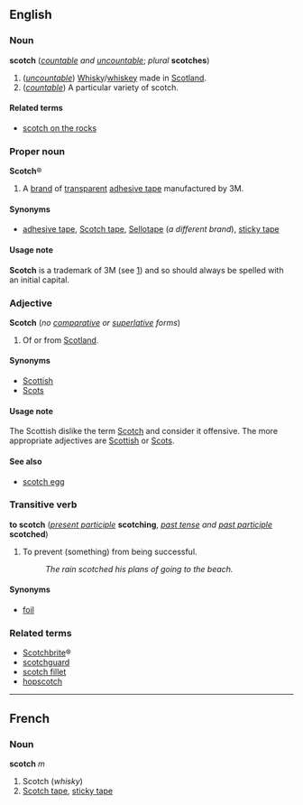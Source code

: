 ==English==
===Noun===
'''scotch''' (''[[countable]] and [[uncountable]]''; ''plural'' '''scotches''')

#(''[[uncountable]]'') [[Whisky]]/[[whiskey]] made in [[Scotland]].
#(''[[countable]]'') A particular variety of scotch.

====Related terms====
*[[scotch on the rocks]]

===Proper noun===
'''Scotch'''&reg;

#A [[brand]] of [[transparent]] [[adhesive tape]] manufactured by 3M.

====Synonyms====
*[[adhesive tape]], [[Scotch tape]], [[Sellotape]] (''a different brand''), [[sticky tape]]

====Usage note====
'''Scotch''' is a trademark of 3M (see [http://www.3m.com/legal.jhtml]) and so should always be spelled with an initial capital.

===Adjective===
'''Scotch''' (''no [[comparative]] or [[superlative]] forms'')

#Of or from [[Scotland]].

====Synonyms====
*[[Scottish]]
*[[Scots]]

====Usage note====
The Scottish dislike the term [[Scotch]] and consider it offensive.  The more appropriate adjectives are [[Scottish]] or [[Scots]].

====See also====
*[[scotch egg]]

===Transitive verb===
'''to scotch''' (''[[present participle]]'' '''scotching''', ''[[past tense]] and [[past participle]]'' '''scotched''')

#To prevent (something) from being successful.
#:''The rain scotched his plans of going to the beach.''

====Synonyms====
*[[foil]]

===Related terms===
*[[Scotchbrite]]&reg;<!-- related to which sense? capitalised? -->
*[[scotchguard]]<!-- related to which sense? capitalised? -->
*[[scotch fillet]]<!-- related to which sense? capitalised? -->
*[[hopscotch]]

----

==French==
===Noun===
'''scotch''' ''m''

#Scotch (''whisky'')
#[[Scotch tape]], [[sticky tape]]